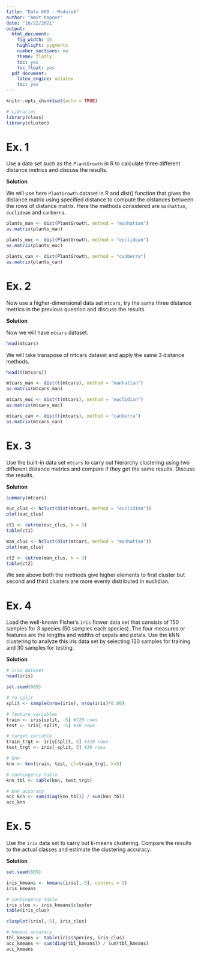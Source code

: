 ```yaml
---
title: "Data 609 - Module6"
author: "Amit Kapoor"
date: "10/22/2021"
output:
  html_document:
    fig_width: 15
    highlight: pygments
    number_sections: no
    theme: flatly
    toc: yes
    toc_float: yes
  pdf_document:
    latex_engine: xelatex
    toc: yes
---
```


```r
knitr::opts_chunk$set(echo = TRUE)
```

```r
# Libraries
library(class)
library(cluster)
```

# Ex. 1
Use a data set such as the `PlantGrowth` in R to calculate three different distance metrics and discuss the results.

**Solution**

We will use here `PlantGrowth` dataset in R and dist() function that gives the distance matrix using specified distance to compute the distances between the rows of distance matrix. Here the methods considered are `manhattan`, `euclidean` and `canberra`.

```r
plants_man <- dist(PlantGrowth, method = "manhattan")
as.matrix(plants_man)
```


```r
plants_euc <- dist(PlantGrowth, method = "euclidean")
as.matrix(plants_euc)
```



```r
plants_can <- dist(PlantGrowth, method = "canberra")
as.matrix(plants_can)
```




# Ex. 2
Now use a higher-dimensional data set `mtcars`, try the same three distance metrics in the previous question and discuss the results.

**Solution**

Now we will have `mtcars` dataset.

```r
head(mtcars)
```

We will take transpose of mtcars dataset and apply the same 3 distance methods.

```r
head(t(mtcars))
```




```r
mtcars_man <- dist(t(mtcars), method = "manhattan")
as.matrix(mtcars_man)
```



```r
mtcars_euc <- dist(t(mtcars), method = "euclidian")
as.matrix(mtcars_euc)
```



```r
mtcars_can <- dist(t(mtcars), method = "canberra")
as.matrix(mtcars_can)
```




# Ex. 3
Use the built-in data set `mtcars` to carry out hierarchy clustering using two different distance metrics and compare if they get the same results. Discuss the results.

**Solution**



```r
summary(mtcars)
```


```r
euc_clus <- hclust(dist(mtcars, method = "euclidian"))
plot(euc_clus)
```


```r
ct1 <- cutree(euc_clus, k = 3)
table(ct1)
```


```r
man_clus <- hclust(dist(mtcars, method = "manhattan"))
plot(man_clus)
```


```r
ct2 <- cutree(man_clus, k = 3)
table(ct2)
```


We see above both the methods give higher elements to first cluster but second and third clusters are more evenly distributed in euclidian. 



# Ex. 4
Load the well-known Fisher’s `iris` flower data set that consists of 150 samples for 3 species (50 samples each species). The four measures or features are the lengths and widths of sepals and petals. Use the kNN clustering to analyze this iris data set by selecting 120 samples for training and 30 samples for testing.


**Solution**



```r
# iris dataset
head(iris)
```


```r
set.seed(609)

# to split
split <- sample(nrow(iris), nrow(iris)*0.80)

# feature variables
train <- iris[split, -5] #120 rows
test <- iris[-split, -5] #30 rows

# target variable
train_trgt <- iris[split, 5] #120 rows
test_trgt <- iris[-split, 5] #30 rows

# knn
knn <- knn(train, test, cl=train_trgt, k=5)

# contingency table
knn_tbl <- table(knn, test_trgt)

# knn accuracy
acc_knn <- sum(diag(knn_tbl)) / sum(knn_tbl)
acc_knn
```




# Ex. 5
Use the `iris` data set to carry out k-means clustering. Compare the results to the actual classes and estimate the clustering accuracy.


**Solution**



```r
set.seed(609)

iris_kmeans <- kmeans(iris[,-5], centers = 3)
iris_kmeans
```


```r
# contingency table
iris_clus <- iris_kmeans$cluster
table(iris_clus)
```



```r
clusplot(iris[,-5], iris_clus)
```


```r
# kmeans accuracy
tbl_kmeans <- table(iris$Species, iris_clus)
acc_kmeans <- sum(diag(tbl_kmeans)) / sum(tbl_kmeans)
acc_kmeans
```













